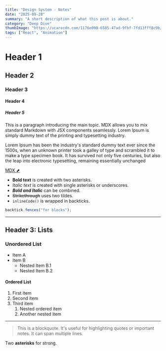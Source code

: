 ```yaml
---
title: "Design System - Notes"
date: "2025-09-28"
summary: "A short description of what this post is about."
category: "Deep Dive"
thumbImage: "https://ucarecdn.com/1176e090-6585-47ad-9fbf-7fd13fff8c9b/-/preview/1000x777/"
tags: ["React", "Animation"]
---
```


# Header 1

## Header 2

### Header 3

#### Header 4

##### Header 5

This is a paragraph introducing the main topic. MDX allows you to mix standard Markdown with JSX components seamlessly.
Lorem Ipsum is simply dummy text of the printing and typesetting industry.

Lorem Ipsum has been the industry's standard dummy text ever since the 1500s, when an unknown printer took a galley of type and scrambled it to make a type specimen book. It has survived not only five centuries, but also the leap into electronic typesetting, remaining essentially unchanged

[MDX ⬈](https://mdxjs.com "title")

- **Bold text** is created with two asterisks.
- _Italic text_ is created with single asterisks or underscores.
- **_Bold and Italic_** can be combined.
- <s>Strikethrough</s> uses two tildes.
- `inlineCode()` is wrapped in backticks.

```javascript
backtick.fences("for blocks");
```

---

## Header 3: Lists

### Unordered List

- Item A
- Item B
  - Nested Item B.1
  - Nested Item B.2

#### Ordered List

1. First item
2. Second item
3. Third item
   1. Nested ordered item
   2. Another nested item

---

> This is a blockquote. It's useful for highlighting quotes or important notes. It can span multiple lines.

Two **asterisks** for strong.
